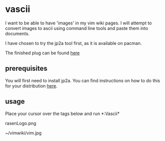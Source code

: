 = vascii =

I want to be able to have 'images' in my vim wiki pages. I will attempt to convert images to ascii using command line tools and paste them into documents.

I have chosen to try the jp2a tool first, as it is available on pacman.

The finished plug can be found [[http://github.com/Rasengangstarr/vascii|here]]

== prerequisites ==
You will first need to install jp2a. You can find instructions on how to do this for your distribution
[[://ostechnix.com/how-to-convert-images-into-ascii-format-in-linux/|here]].


== usage ==

Place your cursor over the tags below and run *:Vascii* 

rasenLogo.png

~/vimwiki/vim.jpg

